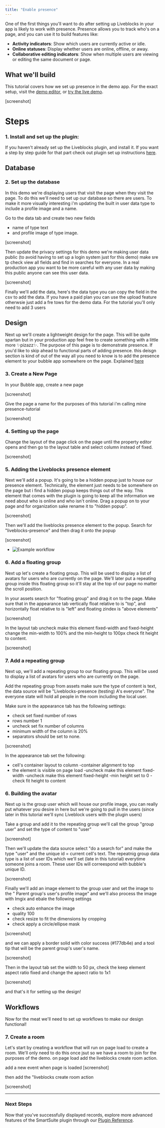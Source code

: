 ```yaml
---
title: "Enable presence"
---
```



One of the first things you'll want to do after setting up Liveblocks in your app is likely to work with presence. Presence allows you to track who's on a page, and you can use it to build features like:

- **Activity indicators**: Show which users are currently active or idle.
- **Online statuses**: Display whether users are online, offline, or away.
- **Collaborative editing indicators**: Show when multiple users are viewing or editing the same document or page.

## What we'll build

This tutorial covers how we set up presence in the demo app. For the exact setup, visit the [demo editor](https://bubble.io/page?id=lpl-liveblocks&tab=tabs-1&name=presence&type=page), or [try the live demo](http://lpl-liveblocks.bubbleapps.io/version-test/presence).

[screenshot]

# Steps

### 1. Install and set up the plugin:

If you haven't already set up the Liveblocks plugin, and install it. If you want a step by step guide for that part check out plugin set up instructions [here](/bubble/liveblocks/how-tos/set-up-plugin).

## Database

### 2. Set up the database

In this demo we're displaying users that visit the page when they visit the page. To do this we'll need to set up our database so there are users. To make it more visually interesting i'm updating the built in user data type to include a profile image and a name.

Go to the data tab and create two new fields

- name of type text
- and profile image of type image.

[screenshot]

Then update the privacy settings for this demo we're making user data public (to avoid having to set up a login system just for this demo) make sre tp check view all fields and find in searches for everyone. In a real production app you want to be more careful with any user data by making this public anyone can see this user data.

[screenshot]

Finally we'll add the data, here's the data type you can copy the field in the csv to add the data. If you have a paid plan you can use the upload feature otherwsie just add a fre tows for the demo data. For the tutorial you'll only need to add 3 users

## Design

Next up we'll create a lightweight design for the page. This will be quite spartan but in your production app feel free to create something with a little more ✨pizazz✨. The purpose of this page is to demonstrate presence. If you'd like to skip ahead to functional parts of adding presence. this deisgn section is kind of out of the way all you need to know is to add the presence element to your bubble app somewhere on the page. Explained [here](#5-adding-the-liveblocks-presence-element)

### 3. Create a New Page

In your Bubble app, create a new page

[screenshot]

Give the page a name for the purposes of this tutorial i'm calling mine presence-tutorial

[screenshot]

### 4. Setting up the page

Change the layout of the page click on the page until the property editor opens and then go to the layout table and select column instead of fixed.

[screenshot]

### 5. Adding the Liveblocks presence element

Next we'll add a popup. It's going to be a hidden popup just to house our presence element. Technically, the element just needs to be somewhere on the page but i find a hidden popup keeps things out of the way. This element that comes with the plugin is going to keep all the information we need about who is online and who isn't online. Drag a popup on to your page and for organization sake rename it to "hidden popup".

[screenshot]

Then we'll add the liveblocks presence element to the popup. Search for "liveblocks-presence" and then drag it onto the popup

[screenshot]

- ![Example workflow](https://uploads-ssl.webflow.com/5eed6e6fe625d140525c5769/66c69fe6388be8756feaf4e4_CleanShot%202024-08-21%20at%2022.12.46%402x.png)

### 6. Add a floating group

Next up let's create a floating group. This will be used to display a list of avatars for users who are currently on the page. We'll later put a repeating group inside this floating group so it'll stay at the top of our page no matter the scroll position.

In your assets search for "floating group" and drag it on to the page. Make sure that in the appearance tab vertically float relative to is "top", and horizontally float relative to is "left" and floating zindex is "above elements"

[screenshot]

In the layout tab uncheck make this element fixed-width and fixed-height change the min-width to 100% and the min-height to 100px check fit height to content.

[screenshot]

### 7. Add a repeating group

Next up, we'll add a repeating group to our floating group. This will be used to display a list of avatars for users who are currently on the page.

Add the repeating group from assets make sure the type of content is text, the data source will be "Liveblocks-presence (testing) A's everyone". The everyone state will hold all people in the room including the local user.

Make sure in the appearance tab has the following settings:

- check set fixed number of rows
- rows number 1
- uncheck set fix number of columns
- minimum width of the column is 20%
- separators should be set to none.

[screenshot]

In the appearance tab set the following:

- cell's container layout to column
-container alignment to top
- the element is visible on page load
-uncheck make this element fixed-width
-uncheck make this element fixed-height
-min height set to 0
-check fit height to content

### 6. Building the avatar

Next up is the group user which will house our profile image, you can really put whatever you desire in here but we're going to pull in the users (since later in this tutorial we'll sync Liveblock users with the plugin users)

Take a group and add it to the repeating group we'll call the group "group user" and set the type of content to "user"

[screenshot]

Then we'll update the data source select "do a search for" and make the type "user" and the unique id = current cell's text. The repeatnig group data type is a list of user IDs which we'll set (late in this tutorial) everytime someone joins a room. These user IDs will correespond with bubble's unique ID.

[screenshot]

Finally we'll add an image element to the group user and set the image to the " Parent group's user's profile image" and we'll also process the image with Imgix and ebale the following settings
- check auto enhance the image
- quality 100
- check resize to fit the dimensions by cropping
- check apply a circle/ellipse mask

[screenshot]

and we can apply a border solid with color success (#177db4e) and a tool tip that will be the parent group's user's name.

[screenshot]

Then in the layout tab set the width to 50 px, check the keep element aspect ratio fixed and change the apsect ratio to 1x1

[screenshot]

and that's it for setting up the design!

## Workflows

Now for the meat we'll need to set up workflows to make our design functional!

### 7. Create a room

Let's start by creating a workflow that will run on page load to create a room. We'll only need to do this once jsut so we have a room to join for the purposes of the demo.
on page load add the liveblocks create room action.

add a new event when page is loaded
[screenshot]

then add the "liveblocks create room action

[screenshot]

---

### Next Steps

Now that you've successfully displayed records, explore more advanced features of the SmartSuite plugin through our [Plugin Reference](/bubble/smartsuite/plugin-reference).

<liveblocksFooter />

